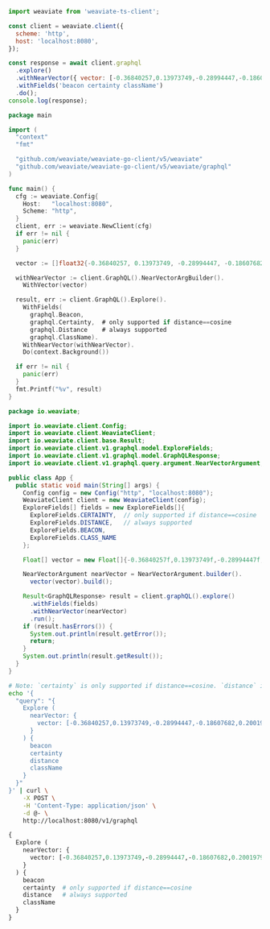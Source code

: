 
<Tabs groupId="languages">
<TabItem value="js" label="JS/TS Client v2">

```js
import weaviate from 'weaviate-ts-client';

const client = weaviate.client({
  scheme: 'http',
  host: 'localhost:8080',
});

const response = await client.graphql
  .explore()
  .withNearVector({ vector: [-0.36840257,0.13973749,-0.28994447,-0.18607682,0.20019795,0.15541431,-0.42353877,0.30262852,0.2724561,0.07069917,0.4877447,0.038771532,0.64523,-0.15907241,-0.3413626,-0.026682584,-0.63310874,-0.33411884,0.082939014,0.30305764,0.045918174,-0.21439327,-0.5005205,0.6210859,-0.2729049,-0.51221114,0.09680918,0.094923325,-0.15688285,-0.07325482,0.6588305,0.0523736,-0.14173415,-0.27428055,0.25526586,0.057506185,-0.3103442,0.028601522,0.124522656,0.66984487,0.12160647,-0.5090515,-0.540393,-0.39546522,-0.2201204,0.34625968,-0.21068871,0.21132985,0.048714135,0.09043683,0.3176081,-0.056684002,-0.12117501,-0.6591976,-0.26731065,0.42615625,0.33333477,-0.3240578,-0.18771006,0.2328068,-0.17239179,-0.33583146,-0.6556605,-0.10608161,-0.5135395,-0.25123677,-0.23004892,0.7036331,0.04456794,0.41253626,0.27872285,-0.28226635,0.11927197,-0.4677766,0.4343466,-0.17538455,0.10621233,0.95815116,0.23587844,-0.006406698,-0.10512518,-1.1125883,-0.37921682,0.040789194,0.676718,0.3369762,0.040712647,0.580487,0.20063736,-0.021220192,-0.09071747,-0.0023735985,0.30007777,-0.039925132,0.4035474,-0.2518212,-0.17846306,0.12371392,-0.0703354,-0.3752431,-0.652917,0.5952828,1.3426708,-0.08167235,-0.38515738,0.058423538,-0.08100355,-0.192886,0.3745164,-0.23291737,0.33326542,-0.6019264,-0.42822492,-0.6524583,-0.15210791,-0.5073593,0.022548754,-0.058033653,-0.47369233,-0.30890635,0.6338296,0.0017854869,0.1954949,0.99348027,-0.26558784,-0.058124136,1.149388,0.02915948,0.013422121,0.25484946,-0.030017598,-0.23879935,0.053123385,-0.36463016,-0.0024245526,0.1202083,-0.45966506,-0.34140104,-0.08484162,-0.03537422,-0.2817959,0.25044164,-0.5060605,0.1252808,-0.032539487,0.110069446,-0.20679846,-0.46421885,-0.4141739,0.26994973,-0.070687145,0.16862138,-0.20162229,0.22199251,-0.2771402,0.23653336,0.16585203,-0.08286354,-0.15343396,0.23893964,-0.7453282,-0.16549355,-0.1947069,0.46136436,0.22064126,0.28654936,-0.038697664,0.037633028,-0.80988157,0.5094175,-0.0920082,0.25405347,-0.64169943,0.43366328,-0.2999211,-0.4090591,0.11957859,0.00803617,-0.0433745,0.12818244,0.28464508,-0.31760025,0.16558012,-0.33553946,-0.3943465,0.59569097,-0.6524206,0.3683173,-0.60456693,0.2046492,0.46010277,0.24695799,0.2946015,0.11376746,-0.027988048,0.03749422,-0.16577742,0.23407385,-0.0231737,-0.023245076,0.08752677,0.2299883,0.35467404,0.046193745,-0.39828986,0.21079691,0.38396686,-0.0018698421,0.16047359,-0.057517264,-0.203534,0.23438136,-0.84250915,0.22371331,0.0058325706,0.30733636,0.19518353,-0.108008966,0.6509316,0.070131645,-0.24023099,0.28779706,0.2326336,0.07004021,-0.45955566,0.20426086,-0.37472793,-0.049604423,0.4537271,0.6133582,-1.0527759,-0.5472505,0.15193434,0.5296606,-0.11560251,0.07279209,0.40557706,0.2505283,0.24490519,0.017602902,-0.004647707,0.16608049,0.12576887,0.118216865,0.4403996,0.39552462,-0.22196701,-0.061155193,0.03693534,-0.4022908,0.3842317,-0.0831345,0.01930883,0.3446575,-0.2167439,-0.23994556,-0.09370326,-0.3671856,0.044011243,0.017895095,-0.019855855,-0.16416992,0.17858285,0.31287143,0.38368022,-0.006513525,0.45780763,-0.23027879,0.108570844,-0.4449492,-0.035763215,0.03818417,0.040017277,-0.17022872,-0.2622464,0.65610534,0.16720143,0.2515769,-0.23535803,0.62484455,0.16771325,-0.62404263,0.19176348,-0.72786695,0.18485649,-0.30914405,-0.3230534,-0.24064465,0.28841522,0.39792386,0.15618932,0.03928854,0.18277727,-0.101632096,0.1868196,-0.33366352,0.086561844,0.48557812,-0.6198209,-0.07978742]})
  .withFields('beacon certainty className')
  .do();
console.log(response);
```

</TabItem>
<TabItem value="go" label="Go">

```go
package main

import (
  "context"
  "fmt"

  "github.com/weaviate/weaviate-go-client/v5/weaviate"
  "github.com/weaviate/weaviate-go-client/v5/weaviate/graphql"
)

func main() {
  cfg := weaviate.Config{
    Host:   "localhost:8080",
    Scheme: "http",
  }
  client, err := weaviate.NewClient(cfg)
  if err != nil {
    panic(err)
  }

  vector := []float32{-0.36840257, 0.13973749, -0.28994447, -0.18607682, 0.20019795, 0.15541431, -0.42353877, 0.30262852, 0.2724561, 0.07069917, 0.4877447, 0.038771532, 0.64523, -0.15907241, -0.3413626, -0.026682584, -0.63310874, -0.33411884, 0.082939014, 0.30305764, 0.045918174, -0.21439327, -0.5005205, 0.6210859, -0.2729049, -0.51221114, 0.09680918, 0.094923325, -0.15688285, -0.07325482, 0.6588305, 0.0523736, -0.14173415, -0.27428055, 0.25526586, 0.057506185, -0.3103442, 0.028601522, 0.124522656, 0.66984487, 0.12160647, -0.5090515, -0.540393, -0.39546522, -0.2201204, 0.34625968, -0.21068871, 0.21132985, 0.048714135, 0.09043683, 0.3176081, -0.056684002, -0.12117501, -0.6591976, -0.26731065, 0.42615625, 0.33333477, -0.3240578, -0.18771006, 0.2328068, -0.17239179, -0.33583146, -0.6556605, -0.10608161, -0.5135395, -0.25123677, -0.23004892, 0.7036331, 0.04456794, 0.41253626, 0.27872285, -0.28226635, 0.11927197, -0.4677766, 0.4343466, -0.17538455, 0.10621233, 0.95815116, 0.23587844, -0.006406698, -0.10512518, -1.1125883, -0.37921682, 0.040789194, 0.676718, 0.3369762, 0.040712647, 0.580487, 0.20063736, -0.021220192, -0.09071747, -0.0023735985, 0.30007777, -0.039925132, 0.4035474, -0.2518212, -0.17846306, 0.12371392, -0.0703354, -0.3752431, -0.652917, 0.5952828, 1.3426708, -0.08167235, -0.38515738, 0.058423538, -0.08100355, -0.192886, 0.3745164, -0.23291737, 0.33326542, -0.6019264, -0.42822492, -0.6524583, -0.15210791, -0.5073593, 0.022548754, -0.058033653, -0.47369233, -0.30890635, 0.6338296, 0.0017854869, 0.1954949, 0.99348027, -0.26558784, -0.058124136, 1.149388, 0.02915948, 0.013422121, 0.25484946, -0.030017598, -0.23879935, 0.053123385, -0.36463016, -0.0024245526, 0.1202083, -0.45966506, -0.34140104, -0.08484162, -0.03537422, -0.2817959, 0.25044164, -0.5060605, 0.1252808, -0.032539487, 0.110069446, -0.20679846, -0.46421885, -0.4141739, 0.26994973, -0.070687145, 0.16862138, -0.20162229, 0.22199251, -0.2771402, 0.23653336, 0.16585203, -0.08286354, -0.15343396, 0.23893964, -0.7453282, -0.16549355, -0.1947069, 0.46136436, 0.22064126, 0.28654936, -0.038697664, 0.037633028, -0.80988157, 0.5094175, -0.0920082, 0.25405347, -0.64169943, 0.43366328, -0.2999211, -0.4090591, 0.11957859, 0.00803617, -0.0433745, 0.12818244, 0.28464508, -0.31760025, 0.16558012, -0.33553946, -0.3943465, 0.59569097, -0.6524206, 0.3683173, -0.60456693, 0.2046492, 0.46010277, 0.24695799, 0.2946015, 0.11376746, -0.027988048, 0.03749422, -0.16577742, 0.23407385, -0.0231737, -0.023245076, 0.08752677, 0.2299883, 0.35467404, 0.046193745, -0.39828986, 0.21079691, 0.38396686, -0.0018698421, 0.16047359, -0.057517264, -0.203534, 0.23438136, -0.84250915, 0.22371331, 0.0058325706, 0.30733636, 0.19518353, -0.108008966, 0.6509316, 0.070131645, -0.24023099, 0.28779706, 0.2326336, 0.07004021, -0.45955566, 0.20426086, -0.37472793, -0.049604423, 0.4537271, 0.6133582, -1.0527759, -0.5472505, 0.15193434, 0.5296606, -0.11560251, 0.07279209, 0.40557706, 0.2505283, 0.24490519, 0.017602902, -0.004647707, 0.16608049, 0.12576887, 0.118216865, 0.4403996, 0.39552462, -0.22196701, -0.061155193, 0.03693534, -0.4022908, 0.3842317, -0.0831345, 0.01930883, 0.3446575, -0.2167439, -0.23994556, -0.09370326, -0.3671856, 0.044011243, 0.017895095, -0.019855855, -0.16416992, 0.17858285, 0.31287143, 0.38368022, -0.006513525, 0.45780763, -0.23027879, 0.108570844, -0.4449492, -0.035763215, 0.03818417, 0.040017277, -0.17022872, -0.2622464, 0.65610534, 0.16720143, 0.2515769, -0.23535803, 0.62484455, 0.16771325, -0.62404263, 0.19176348, -0.72786695, 0.18485649, -0.30914405, -0.3230534, -0.24064465, 0.28841522, 0.39792386, 0.15618932, 0.03928854, 0.18277727, -0.101632096, 0.1868196, -0.33366352, 0.086561844, 0.48557812, -0.6198209, -0.07978742}

  withNearVector := client.GraphQL().NearVectorArgBuilder().
    WithVector(vector)

  result, err := client.GraphQL().Explore().
    WithFields(
      graphql.Beacon,
      graphql.Certainty,  # only supported if distance==cosine
      graphql.Distance    # always supported
      graphql.ClassName).
    WithNearVector(withNearVector).
    Do(context.Background())

  if err != nil {
    panic(err)
  }
  fmt.Printf("%v", result)
}
```

</TabItem>
<TabItem value="java" label="Java">

```java
package io.weaviate;

import io.weaviate.client.Config;
import io.weaviate.client.WeaviateClient;
import io.weaviate.client.base.Result;
import io.weaviate.client.v1.graphql.model.ExploreFields;
import io.weaviate.client.v1.graphql.model.GraphQLResponse;
import io.weaviate.client.v1.graphql.query.argument.NearVectorArgument;

public class App {
  public static void main(String[] args) {
    Config config = new Config("http", "localhost:8080");
    WeaviateClient client = new WeaviateClient(config);
    ExploreFields[] fields = new ExploreFields[]{
      ExploreFields.CERTAINTY,  // only supported if distance==cosine
      ExploreFields.DISTANCE,   // always supported
      ExploreFields.BEACON,
      ExploreFields.CLASS_NAME
    };

    Float[] vector = new Float[]{-0.36840257f,0.13973749f,-0.28994447f,-0.18607682f,0.20019795f,0.15541431f,-0.42353877f,0.30262852f,0.2724561f,0.07069917f,0.4877447f,0.038771532f,0.64523f,-0.15907241f,-0.3413626f,-0.026682584f,-0.63310874f,-0.33411884f,0.082939014f,0.30305764f,0.045918174f,-0.21439327f,-0.5005205f,0.6210859f,-0.2729049f,-0.51221114f,0.09680918f,0.094923325f,-0.15688285f,-0.07325482f,0.6588305f,0.0523736f,-0.14173415f,-0.27428055f,0.25526586f,0.057506185f,-0.3103442f,0.028601522f,0.124522656f,0.66984487f,0.12160647f,-0.5090515f,-0.540393f,-0.39546522f,-0.2201204f,0.34625968f,-0.21068871f,0.21132985f,0.048714135f,0.09043683f,0.3176081f,-0.056684002f,-0.12117501f,-0.6591976f,-0.26731065f,0.42615625f,0.33333477f,-0.3240578f,-0.18771006f,0.2328068f,-0.17239179f,-0.33583146f,-0.6556605f,-0.10608161f,-0.5135395f,-0.25123677f,-0.23004892f,0.7036331f,0.04456794f,0.41253626f,0.27872285f,-0.28226635f,0.11927197f,-0.4677766f,0.4343466f,-0.17538455f,0.10621233f,0.95815116f,0.23587844f,-0.006406698f,-0.10512518f,-1.1125883f,-0.37921682f,0.040789194f,0.676718f,0.3369762f,0.040712647f,0.580487f,0.20063736f,-0.021220192f,-0.09071747f,-0.0023735985f,0.30007777f,-0.039925132f,0.4035474f,-0.2518212f,-0.17846306f,0.12371392f,-0.0703354f,-0.3752431f,-0.652917f,0.5952828f,1.3426708f,-0.08167235f,-0.38515738f,0.058423538f,-0.08100355f,-0.192886f,0.3745164f,-0.23291737f,0.33326542f,-0.6019264f,-0.42822492f,-0.6524583f,-0.15210791f,-0.5073593f,0.022548754f,-0.058033653f,-0.47369233f,-0.30890635f,0.6338296f,0.0017854869f,0.1954949f,0.99348027f,-0.26558784f,-0.058124136f,1.149388f,0.02915948f,0.013422121f,0.25484946f,-0.030017598f,-0.23879935f,0.053123385f,-0.36463016f,-0.0024245526f,0.1202083f,-0.45966506f,-0.34140104f,-0.08484162f,-0.03537422f,-0.2817959f,0.25044164f,-0.5060605f,0.1252808f,-0.032539487f,0.110069446f,-0.20679846f,-0.46421885f,-0.4141739f,0.26994973f,-0.070687145f,0.16862138f,-0.20162229f,0.22199251f,-0.2771402f,0.23653336f,0.16585203f,-0.08286354f,-0.15343396f,0.23893964f,-0.7453282f,-0.16549355f,-0.1947069f,0.46136436f,0.22064126f,0.28654936f,-0.038697664f,0.037633028f,-0.80988157f,0.5094175f,-0.0920082f,0.25405347f,-0.64169943f,0.43366328f,-0.2999211f,-0.4090591f,0.11957859f,0.00803617f,-0.0433745f,0.12818244f,0.28464508f,-0.31760025f,0.16558012f,-0.33553946f,-0.3943465f,0.59569097f,-0.6524206f,0.3683173f,-0.60456693f,0.2046492f,0.46010277f,0.24695799f,0.2946015f,0.11376746f,-0.027988048f,0.03749422f,-0.16577742f,0.23407385f,-0.0231737f,-0.023245076f,0.08752677f,0.2299883f,0.35467404f,0.046193745f,-0.39828986f,0.21079691f,0.38396686f,-0.0018698421f,0.16047359f,-0.057517264f,-0.203534f,0.23438136f,-0.84250915f,0.22371331f,0.0058325706f,0.30733636f,0.19518353f,-0.108008966f,0.6509316f,0.070131645f,-0.24023099f,0.28779706f,0.2326336f,0.07004021f,-0.45955566f,0.20426086f,-0.37472793f,-0.049604423f,0.4537271f,0.6133582f,-1.0527759f,-0.5472505f,0.15193434f,0.5296606f,-0.11560251f,0.07279209f,0.40557706f,0.2505283f,0.24490519f,0.017602902f,-0.004647707f,0.16608049f,0.12576887f,0.118216865f,0.4403996f,0.39552462f,-0.22196701f,-0.061155193f,0.03693534f,-0.4022908f,0.3842317f,-0.0831345f,0.01930883f,0.3446575f,-0.2167439f,-0.23994556f,-0.09370326f,-0.3671856f,0.044011243f,0.017895095f,-0.019855855f,-0.16416992f,0.17858285f,0.31287143f,0.38368022f,-0.006513525f,0.45780763f,-0.23027879f,0.108570844f,-0.4449492f,-0.035763215f,0.03818417f,0.040017277f,-0.17022872f,-0.2622464f,0.65610534f,0.16720143f,0.2515769f,-0.23535803f,0.62484455f,0.16771325f,-0.62404263f,0.19176348f,-0.72786695f,0.18485649f,-0.30914405f,-0.3230534f,-0.24064465f,0.28841522f,0.39792386f,0.15618932f,0.03928854f,0.18277727f,-0.101632096f,0.1868196f,-0.33366352f,0.086561844f,0.48557812f,-0.6198209f,-0.07978742f};

    NearVectorArgument nearVector = NearVectorArgument.builder().
      vector(vector).build();

    Result<GraphQLResponse> result = client.graphQL().explore()
      .withFields(fields)
      .withNearVector(nearVector)
      .run();
    if (result.hasErrors()) {
      System.out.println(result.getError());
      return;
    }
    System.out.println(result.getResult());
  }
}
```

</TabItem>
<TabItem value="curl" label="Curl">

```bash
# Note: `certainty` is only supported if distance==cosine. `distance` is always supported.
echo '{
  "query": "{
    Explore (
      nearVector: {
        vector: [-0.36840257,0.13973749,-0.28994447,-0.18607682,0.20019795,0.15541431,-0.42353877,0.30262852,0.2724561,0.07069917,0.4877447,0.038771532,0.64523,-0.15907241,-0.3413626,-0.026682584,-0.63310874,-0.33411884,0.082939014,0.30305764,0.045918174,-0.21439327,-0.5005205,0.6210859,-0.2729049,-0.51221114,0.09680918,0.094923325,-0.15688285,-0.07325482,0.6588305,0.0523736,-0.14173415,-0.27428055,0.25526586,0.057506185,-0.3103442,0.028601522,0.124522656,0.66984487,0.12160647,-0.5090515,-0.540393,-0.39546522,-0.2201204,0.34625968,-0.21068871,0.21132985,0.048714135,0.09043683,0.3176081,-0.056684002,-0.12117501,-0.6591976,-0.26731065,0.42615625,0.33333477,-0.3240578,-0.18771006,0.2328068,-0.17239179,-0.33583146,-0.6556605,-0.10608161,-0.5135395,-0.25123677,-0.23004892,0.7036331,0.04456794,0.41253626,0.27872285,-0.28226635,0.11927197,-0.4677766,0.4343466,-0.17538455,0.10621233,0.95815116,0.23587844,-0.006406698,-0.10512518,-1.1125883,-0.37921682,0.040789194,0.676718,0.3369762,0.040712647,0.580487,0.20063736,-0.021220192,-0.09071747,-0.0023735985,0.30007777,-0.039925132,0.4035474,-0.2518212,-0.17846306,0.12371392,-0.0703354,-0.3752431,-0.652917,0.5952828,1.3426708,-0.08167235,-0.38515738,0.058423538,-0.08100355,-0.192886,0.3745164,-0.23291737,0.33326542,-0.6019264,-0.42822492,-0.6524583,-0.15210791,-0.5073593,0.022548754,-0.058033653,-0.47369233,-0.30890635,0.6338296,0.0017854869,0.1954949,0.99348027,-0.26558784,-0.058124136,1.149388,0.02915948,0.013422121,0.25484946,-0.030017598,-0.23879935,0.053123385,-0.36463016,-0.0024245526,0.1202083,-0.45966506,-0.34140104,-0.08484162,-0.03537422,-0.2817959,0.25044164,-0.5060605,0.1252808,-0.032539487,0.110069446,-0.20679846,-0.46421885,-0.4141739,0.26994973,-0.070687145,0.16862138,-0.20162229,0.22199251,-0.2771402,0.23653336,0.16585203,-0.08286354,-0.15343396,0.23893964,-0.7453282,-0.16549355,-0.1947069,0.46136436,0.22064126,0.28654936,-0.038697664,0.037633028,-0.80988157,0.5094175,-0.0920082,0.25405347,-0.64169943,0.43366328,-0.2999211,-0.4090591,0.11957859,0.00803617,-0.0433745,0.12818244,0.28464508,-0.31760025,0.16558012,-0.33553946,-0.3943465,0.59569097,-0.6524206,0.3683173,-0.60456693,0.2046492,0.46010277,0.24695799,0.2946015,0.11376746,-0.027988048,0.03749422,-0.16577742,0.23407385,-0.0231737,-0.023245076,0.08752677,0.2299883,0.35467404,0.046193745,-0.39828986,0.21079691,0.38396686,-0.0018698421,0.16047359,-0.057517264,-0.203534,0.23438136,-0.84250915,0.22371331,0.0058325706,0.30733636,0.19518353,-0.108008966,0.6509316,0.070131645,-0.24023099,0.28779706,0.2326336,0.07004021,-0.45955566,0.20426086,-0.37472793,-0.049604423,0.4537271,0.6133582,-1.0527759,-0.5472505,0.15193434,0.5296606,-0.11560251,0.07279209,0.40557706,0.2505283,0.24490519,0.017602902,-0.004647707,0.16608049,0.12576887,0.118216865,0.4403996,0.39552462,-0.22196701,-0.061155193,0.03693534,-0.4022908,0.3842317,-0.0831345,0.01930883,0.3446575,-0.2167439,-0.23994556,-0.09370326,-0.3671856,0.044011243,0.017895095,-0.019855855,-0.16416992,0.17858285,0.31287143,0.38368022,-0.006513525,0.45780763,-0.23027879,0.108570844,-0.4449492,-0.035763215,0.03818417,0.040017277,-0.17022872,-0.2622464,0.65610534,0.16720143,0.2515769,-0.23535803,0.62484455,0.16771325,-0.62404263,0.19176348,-0.72786695,0.18485649,-0.30914405,-0.3230534,-0.24064465,0.28841522,0.39792386,0.15618932,0.03928854,0.18277727,-0.101632096,0.1868196,-0.33366352,0.086561844,0.48557812,-0.6198209,-0.07978742]
      }
    ) {
      beacon
      certainty
      distance
      className
    }
  }"
}' | curl \
    -X POST \
    -H 'Content-Type: application/json' \
    -d @- \
    http://localhost:8080/v1/graphql
```

</TabItem>
<TabItem value="graphql" label="GraphQL">

```graphql
{
  Explore (
    nearVector: {
      vector: [-0.36840257,0.13973749,-0.28994447,-0.18607682,0.20019795,0.15541431,-0.42353877,0.30262852,0.2724561,0.07069917,0.4877447,0.038771532,0.64523,-0.15907241,-0.3413626,-0.026682584,-0.63310874,-0.33411884,0.082939014,0.30305764,0.045918174,-0.21439327,-0.5005205,0.6210859,-0.2729049,-0.51221114,0.09680918,0.094923325,-0.15688285,-0.07325482,0.6588305,0.0523736,-0.14173415,-0.27428055,0.25526586,0.057506185,-0.3103442,0.028601522,0.124522656,0.66984487,0.12160647,-0.5090515,-0.540393,-0.39546522,-0.2201204,0.34625968,-0.21068871,0.21132985,0.048714135,0.09043683,0.3176081,-0.056684002,-0.12117501,-0.6591976,-0.26731065,0.42615625,0.33333477,-0.3240578,-0.18771006,0.2328068,-0.17239179,-0.33583146,-0.6556605,-0.10608161,-0.5135395,-0.25123677,-0.23004892,0.7036331,0.04456794,0.41253626,0.27872285,-0.28226635,0.11927197,-0.4677766,0.4343466,-0.17538455,0.10621233,0.95815116,0.23587844,-0.006406698,-0.10512518,-1.1125883,-0.37921682,0.040789194,0.676718,0.3369762,0.040712647,0.580487,0.20063736,-0.021220192,-0.09071747,-0.0023735985,0.30007777,-0.039925132,0.4035474,-0.2518212,-0.17846306,0.12371392,-0.0703354,-0.3752431,-0.652917,0.5952828,1.3426708,-0.08167235,-0.38515738,0.058423538,-0.08100355,-0.192886,0.3745164,-0.23291737,0.33326542,-0.6019264,-0.42822492,-0.6524583,-0.15210791,-0.5073593,0.022548754,-0.058033653,-0.47369233,-0.30890635,0.6338296,0.0017854869,0.1954949,0.99348027,-0.26558784,-0.058124136,1.149388,0.02915948,0.013422121,0.25484946,-0.030017598,-0.23879935,0.053123385,-0.36463016,-0.0024245526,0.1202083,-0.45966506,-0.34140104,-0.08484162,-0.03537422,-0.2817959,0.25044164,-0.5060605,0.1252808,-0.032539487,0.110069446,-0.20679846,-0.46421885,-0.4141739,0.26994973,-0.070687145,0.16862138,-0.20162229,0.22199251,-0.2771402,0.23653336,0.16585203,-0.08286354,-0.15343396,0.23893964,-0.7453282,-0.16549355,-0.1947069,0.46136436,0.22064126,0.28654936,-0.038697664,0.037633028,-0.80988157,0.5094175,-0.0920082,0.25405347,-0.64169943,0.43366328,-0.2999211,-0.4090591,0.11957859,0.00803617,-0.0433745,0.12818244,0.28464508,-0.31760025,0.16558012,-0.33553946,-0.3943465,0.59569097,-0.6524206,0.3683173,-0.60456693,0.2046492,0.46010277,0.24695799,0.2946015,0.11376746,-0.027988048,0.03749422,-0.16577742,0.23407385,-0.0231737,-0.023245076,0.08752677,0.2299883,0.35467404,0.046193745,-0.39828986,0.21079691,0.38396686,-0.0018698421,0.16047359,-0.057517264,-0.203534,0.23438136,-0.84250915,0.22371331,0.0058325706,0.30733636,0.19518353,-0.108008966,0.6509316,0.070131645,-0.24023099,0.28779706,0.2326336,0.07004021,-0.45955566,0.20426086,-0.37472793,-0.049604423,0.4537271,0.6133582,-1.0527759,-0.5472505,0.15193434,0.5296606,-0.11560251,0.07279209,0.40557706,0.2505283,0.24490519,0.017602902,-0.004647707,0.16608049,0.12576887,0.118216865,0.4403996,0.39552462,-0.22196701,-0.061155193,0.03693534,-0.4022908,0.3842317,-0.0831345,0.01930883,0.3446575,-0.2167439,-0.23994556,-0.09370326,-0.3671856,0.044011243,0.017895095,-0.019855855,-0.16416992,0.17858285,0.31287143,0.38368022,-0.006513525,0.45780763,-0.23027879,0.108570844,-0.4449492,-0.035763215,0.03818417,0.040017277,-0.17022872,-0.2622464,0.65610534,0.16720143,0.2515769,-0.23535803,0.62484455,0.16771325,-0.62404263,0.19176348,-0.72786695,0.18485649,-0.30914405,-0.3230534,-0.24064465,0.28841522,0.39792386,0.15618932,0.03928854,0.18277727,-0.101632096,0.1868196,-0.33366352,0.086561844,0.48557812,-0.6198209,-0.07978742]
    }
  ) {
    beacon
    certainty  # only supported if distance==cosine
    distance   # always supported
    className
  }
}
```

</TabItem>
</Tabs>
